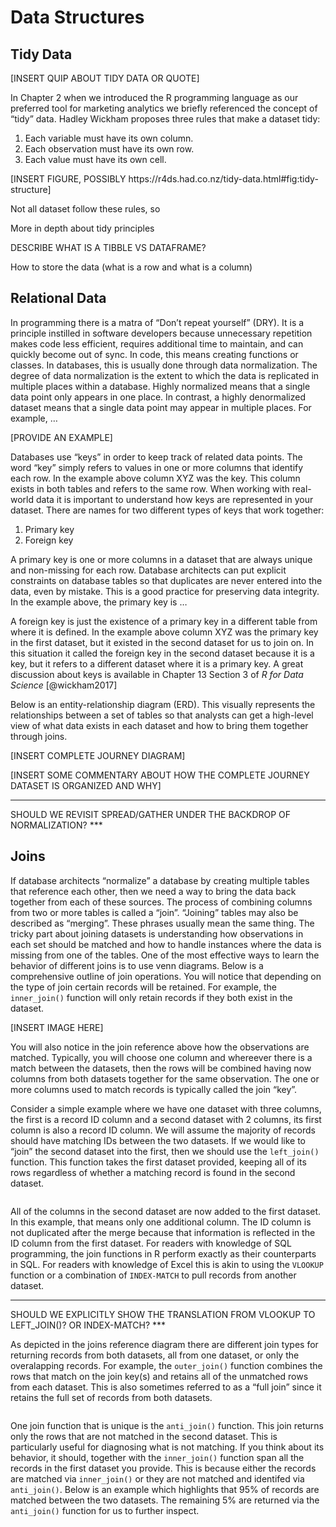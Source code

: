 # Data Structures {#datastructures}

## Tidy Data

[INSERT QUIP ABOUT TIDY DATA OR QUOTE]

In Chapter 2 when we introduced the R programming language as our preferred tool 
for marketing analytics we briefly referenced the concept of "tidy" data. Hadley 
Wickham proposes three rules that make a dataset tidy:

 1. Each variable must have its own column.
 2. Each observation must have its own row.
 3. Each value must have its own cell.

[INSERT FIGURE, POSSIBLY https://r4ds.had.co.nz/tidy-data.html#fig:tidy-structure]

Not all dataset follow these rules, so 

More in depth about tidy principles

DESCRIBE WHAT IS A TIBBLE VS DATAFRAME?

How to store the data (what is a row and what is a column)

## Relational Data

In programming there is a matra of "Don't repeat yourself" (DRY). It is a principle 
instilled in software developers because unnecessary repetition makes code less 
efficient, requires additional time to maintain, and can quickly become out of sync. 
In code, this means creating functions or classes. In databases,  this is usually done 
through data normalization. The degree of data normalization is the extent to which 
the data is replicated in multiple places within a database. Highly normalized means 
that a single data point only appears in one place. In contrast, a highly denormalized 
dataset means that a single data point may appear in multiple places. For example, ...

[PROVIDE AN EXAMPLE]

Databases use "keys" in order to keep track of related data points. The word "key" 
simply refers to values in one or more columns that identify each row. In 
the example above column XYZ was the key. This column exists in both tables and 
refers to the same row. When working with real-world data it is important to understand 
how keys are represented in your dataset. There are names for two different types 
of keys that work together:  

  1. Primary key
  2. Foreign key
  
A primary key is one or more columns in a dataset that are always unique and non-missing 
for each row. Database architects can put explicit constraints on database tables 
so that duplicates are never entered into the data, even by mistake. This is a 
good practice for preserving data integrity. In the example above, the primary key 
is ... 

A foreign key is just the existence of a primary key in a different table from where 
it is defined. In the example above column XYZ was the primary key in the first dataset, 
but it existed in the second dataset for us to join on. In this situation it called the 
foreign key in the second dataset because it is a key, but it refers to a different dataset 
where it is a primary key. A great discussion about keys is available in Chapter 13 
Section 3 of *R for Data Science* [@wickham2017]

Below is an entity-relationship diagram (ERD). This visually represents the relationships 
between a set of tables so that analysts can get a high-level view of what data exists 
in each dataset and how to bring them together through joins. 

[INSERT COMPLETE JOURNEY DIAGRAM]

[INSERT SOME COMMENTARY ABOUT HOW THE COMPLETE JOURNEY DATASET IS ORGANIZED AND WHY]

***
SHOULD WE REVISIT SPREAD/GATHER UNDER THE BACKDROP OF NORMALIZATION?
***

## Joins

If database architects "normalize" a database by creating multiple tables that reference 
each other, then we need a way to bring the data back together from each of these 
sources. The process of combining columns from two or more tables is called a "join". 
"Joining" tables may also be described as "merging". These phrases usually mean the 
same thing. The tricky part about joining datasets is understanding how observations 
in each set should be matched and how to handle instances where the data is missing 
from one of the tables. One of the most effective ways to learn the behavior of different 
joins is to use venn diagrams. Below is a comprehensive outline of join operations. 
You will notice that depending on the type of join certain records will be retained. 
For example, the `inner_join()` function will only retain records if they both exist 
in the dataset. 

[INSERT IMAGE HERE]

You will also notice in the join reference above how the observations are matched. 
Typically, you will choose one column and whereever there is a match between the 
datasets, then the rows will be combined having now columns from both datasets together 
for the same observation. The one or more columns used to match records is typically 
called the join "key".

Consider a simple example where we have one dataset with three columns, the first 
is a record ID column and a second dataset with 2 columns, its first column is 
also a record ID column. We will assume the majority of records should have matching 
IDs between the two datasets. If we would like to "join" the second dataset into the 
first, then we should use the `left_join()` function. This function takes the first 
dataset provided, keeping all of its rows regardless of whether a matching record 
is found in the second dataset. 

```r

```

All of the columns in the second dataset are now added to the first dataset. In 
this example, that means only one additional column. The ID column is not duplicated 
after the merge because that information is reflected in the ID column from the 
first dataset. For readers with knowledge of SQL programming, the join functions 
in R perform exactly as their counterparts in SQL. For readers with knowledge of 
Excel this is akin to using the `VLOOKUP` function or a combination of `INDEX-MATCH` 
to pull records from another dataset.

***
SHOULD WE EXPLICITLY SHOW THE TRANSLATION FROM VLOOKUP TO LEFT_JOIN()? OR INDEX-MATCH?
***

As depicted in the joins reference diagram there are different join types for 
returning records from both datasets, all from one dataset, or only the overalapping 
records. For example, the `outer_join()` function combines the rows that match on the 
join key(s) and retains all of the unmatched rows from each dataset. This is also 
sometimes referred to as a "full join" since it retains the full set of records 
from both datasets.

```r

```

One join function that is unique is the `anti_join()` function. This join returns 
only the rows that are not matched in the second dataset. This is particularly useful 
for diagnosing what is not matching. If you think about its behavior, it should, 
together with the `inner_join()` function span all the records in the first dataset 
you provide. This is because either the records are matched via `inner_join()` or 
they are not matched and identifed via `anti_join()`. Below is an example which 
highlights that 95% of records are matched between the two datasets. The remaining 
5% are returned via the `anti_join()` function for us to further inspect.

```r

```
